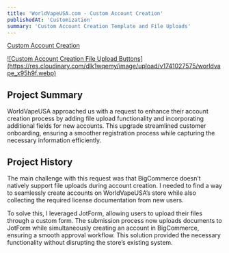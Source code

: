 ```yaml
---
title: 'WorldVapeUSA.com - Custom Account Creation'
publishedAt: 'Customization'
summary: 'Custom Account Creation Template and File Uploads'
---
```


[Custom Account Creation](https://worldvapeusa.com/login.php?action=create_account)

<a href="https://res.cloudinary.com/dlk1wqemy/image/upload/v1741027575/worldvape_x95h9f.webp">
![Custom Account Creation File Upload Buttons](https://res.cloudinary.com/dlk1wqemy/image/upload/v1741027575/worldvape_x95h9f.webp)
</a>

## Project Summary

WorldVapeUSA approached us with a request to enhance their account creation process by adding file upload functionality and incorporating additional fields for new accounts. This upgrade streamlined customer onboarding, ensuring a smoother registration process while capturing the necessary information efficiently.

## Project History

The main challenge with this request was that BigCommerce doesn’t natively support file uploads during account creation. I needed to find a way to seamlessly create accounts on WorldVapeUSA’s store while also collecting the required license documentation from new users.

To solve this, I leveraged JotForm, allowing users to upload their files through a custom form. The submission process now uploads documents to JotForm while simultaneously creating an account in BigCommerce, ensuring a smooth approval workflow. This solution provided the necessary functionality without disrupting the store’s existing system.